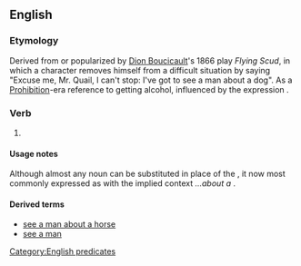 ==English==

===Etymology===
Derived from or popularized by [[w:Dion Boucicault|Dion Boucicault]]'s 1866 play ''Flying Scud'', in which a character removes himself from a difficult situation by saying "Excuse me, Mr. Quail, I can't stop: I've got to see a man about a dog". As a [[w:Prohibition|Prohibition]]-era reference to getting alcohol, influenced by the expression {{m|en|hair of the dog}}.

===Verb===
{{head|en|verb}}

# {{lb|en|idiomatic|dated}} {{non-gloss definition|Used in place of a real explanation when excusing oneself for a short period of time, particularly {{lb|en|euphemism}} to use a toilet or {{lb|en|historical}} drink alcohol.}}
#: {{ux|en|I'll be right back, but I've got to go to the [[ladies' room]] to '''see a man about a dog'''.}}

====Usage notes====
Although almost any noun can be substituted in place of the {{m|en|dog}}, it now most commonly expressed as {{m|en|see a man about a horse}} with the implied context ''...about a'' {{m|en|bet}}.

====Derived terms====
* [[see a man about a horse]]
* [[see a man]]

[[Category:English predicates]]